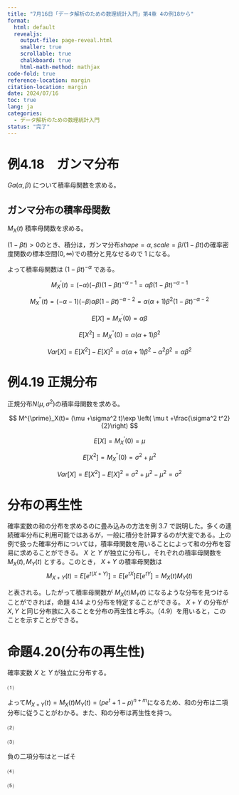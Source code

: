 ```yaml
---
title: "7月16日「データ解析のための数理統計入門」第4章 4の例18から"
format:
  html: default
  revealjs:
    output-file: page-reveal.html
    smaller: true
    scrollable: true
    chalkboard: true
    html-math-method: mathjax
code-fold: true
reference-location: margin
citation-location: margin
date: 2024/07/16
toc: true
lang: ja
categories:
  - データ解析のための数理統計入門
status: "完了"
---
```


# 例4.18　ガンマ分布

$Ga(\alpha, \beta)$ について積率母関数を求める。

## ガンマ分布の積率母関数
$M_X(t)$ 積率母関数を求める。

\begin{align}
M_X(t)=E[e^{tX}]&=\int^{\infty}_{-\infty} e^{tx} f(x) dx \\
&=\int^{\infty}_0 e^{tx} \frac{x^{\alpha-1} e^{-x/\beta}}{\Gamma(\alpha) \beta^{\alpha}} dx \\
&= \int^{\infty}_0  \frac{x^{\alpha-1} \exp\{-\frac{1-\beta t}{\beta}x\} }{\Gamma(\alpha) \beta^{\alpha}} dx \\
&= \int^{\infty}_0  \frac{x^{\alpha-1} \exp\{-\frac{1-\beta t}{\beta}x\} }{\Gamma(\alpha) (\frac{\beta}{1-\beta t})^{\alpha} (1-\beta t)^{\alpha}} dx \\
&=(1-\beta t)^{-\alpha} \int^{\infty}_0  \frac{x^{\alpha-1} \exp\{-\frac{1-\beta t}{\beta}x\} }{\Gamma(\alpha) (\frac{\beta}{1-\beta t})^{\alpha} } dx 
\end{align}

$(1-\beta t)>0$のとき、積分は，ガンマ分布$shape=\alpha, scale=\beta/(1-\beta t)$の確率密度関数の標本空間$(0,\infty)$での積分と見なせるので 1 になる。

よって積率母関数は $(1-\beta t)^{-\alpha}$ である。

::: {.extra-space3}

:::


$$
M^{\prime}_X(t)= (-\alpha)(-\beta)  (1-\beta t)^{-\alpha-1}=\alpha \beta  (1-\beta t)^{-\alpha-1}
$$

$$
M^{\prime \prime}_X(t)= (-\alpha-1)(-\beta) \alpha \beta  (1-\beta t)^{-\alpha-2}=\alpha (\alpha+1)\beta^2 (1-\beta t)^{-\alpha-2}
$$

::: {.extra-space3}

:::

$$
E[X]= M^{\prime}_X(0)=\alpha \beta
$$

$$
E[X^2]=M^{\prime \prime}_X(0)= \alpha (\alpha+1)\beta^2 
$$

$$
Var[X]=E[X^2]-E[X]^2= \alpha (\alpha+1)\beta^2 - \alpha^2 \beta^2= \alpha\beta^2
$$



# 例4.19 正規分布

正規分布$N(\mu, \sigma^2)$の積率母関数を求める。

\begin{align}
M_X(t)=E[e^{tX}]&=\int^{\infty}_{-\infty} e^{tx} f(x) dx \\
&=\int^{\infty}_{-\infty} e^{tx} \frac{1}{\sqrt{2\pi  }\sigma} \exp\left\{- \frac{(x-\mu)^2}{2\sigma^2}\right\} dx \\
&=\int^{\infty}_{-\infty} \frac{1}{\sqrt{2\pi  }\sigma} \exp\left\{tx- \frac{(x-\mu)^2}{2\sigma^2}\right\} dx \\
&=\int^{\infty}_{-\infty} \frac{1}{\sqrt{2\pi  }\sigma} \exp\left\{-\frac{x^2-2\mu x +\mu^2-2\sigma^2tx}{2\sigma^2}\right\} dx \\
&=\int^{\infty}_{-\infty} \frac{1}{\sqrt{2\pi  }\sigma } \exp\left\{-\frac{(x-(\mu+\sigma^2t))^2-2\mu\sigma^2t-\sigma^4t^2}{2\sigma^2}\right\} dx \\
&=\int^{\infty}_{-\infty} \frac{1}{\sqrt{2\pi  }\sigma} \exp\left\{-\frac{(x-(\mu+\sigma^2t))^2}{2\sigma^2} +\mu t +\frac{\sigma^2 t^2}{2}\right\} dx \\
&=\exp \left( \mu t +\frac{\sigma^2 t^2}{2}\right)\int^{\infty}_{-\infty} \frac{1}{\sqrt{2\pi  }\sigma} \exp\left\{-\frac{(x-(\mu+\sigma^2t))^2}{2\sigma^2} \right\} dx \\
&=\exp \left( \mu t +\frac{\sigma^2 t^2}{2}\right)
\end{align}

$$
M^{\prime}_X(t)=  (\mu +\sigma^2 t)\exp \left( \mu t +\frac{\sigma^2 t^2}{2}\right)
$$

\begin{align}
M^{\prime \prime}_X(t)&=  (\mu +\sigma^2 t)^{\prime} \exp \left( \mu t +\frac{\sigma^2 t^2}{2}\right)+(\mu +\sigma^2 t)\exp \left( \mu t +\frac{\sigma^2 t^2}{2}\right)^{\prime} \\
&=\sigma^2 \exp \left( \mu t +\frac{\sigma^2 t^2}{2}\right)+(\mu +\sigma^2 t)^2\exp \left( \mu t +\frac{\sigma^2 t^2}{2}\right)^{\prime} \\
&=(\sigma^2+(\mu +\sigma^2 t)^2)\exp \left( \mu t +\frac{\sigma^2 t^2}{2}\right)
\end{align}

$$
E[X]= M^{\prime}_X(0)=\mu
$$

$$
E[X^2]=M^{\prime \prime}_X(0)= \sigma^2+\mu^2
$$

$$
Var[X]=E[X^2]-E[X]^2= \sigma^2+\mu^2 - \mu^2= \sigma^2
$$

# 分布の再生性

確率変数の和の分布を求めるのに畳み込みの方法を例 3.7 で説明した。多くの連続確率分布に利用可能ではあるが，一般に積分を計算するのが大変である。上の例で扱った確率分布については，積率母関数を用いることによって和の分布を容易に求めることができる。 $X$ と $Y$ が独立に分布し，それぞれの積率母関数を $M_X(t), M_Y(t)$ とする。このとき， $X + Y$ の積率母関数は
$$
M_{X+Y}(t) = E[e^{t(X+Y)}] = E[e^{tX}]E[e^{tY}] = M_X(t) M_Y(t) \tag{4.9}
$$

と表される。したがって積率母関数が $M_X(t) M_Y(t)$ になるような分布を見つけることができれば，命題 4.14 より分布を特定することができる。 $X + Y$ の分布が $X, Y$ と同じ分布族に入ることを分布の再生性と呼ぶ。（4.9）を用いると，このことを示すことができる。

# 命題4.20(分布の再生性)　

確率変数 $X$ と $Y$ が独立に分布する。

\begin{align*}
(1) \quad & X \sim Bin(m, p), \quad Y \sim Bin(n, p) \implies X + Y \sim Bin(m+n, p) \\
(2) \quad & X \sim Po(\lambda_1), \quad Y \sim Po(\lambda_2) \implies X + Y \sim Po(\lambda_1 + \lambda_2) \\
(3) \quad & X \sim NBin(r_1, p), \quad Y \sim NBin(r_2, p) \implies X + Y \sim NBin(r_1 + r_2, p) \\
(4) \quad & X \sim \mathcal{N}(\mu_1, \sigma_1^2), \quad Y \sim \mathcal{N}(\mu_2, \sigma_2^2) \implies X + Y \sim \mathcal{N}(\mu_1 + \mu_2, \sigma_1^2 + \sigma_2^2) \\
(5) \quad & X \sim Ga(\alpha_1, \beta), \quad Y \sim Ga(\alpha_2, \beta) \implies X + Y \sim Ga(\alpha_1 + \alpha_2, \beta)
\end{align*}

⑴

\begin{align}
M_X(t)M_Y(t) &= (pe^t+1-p)^n(pe^t+1-p)^m \\
&=(pe^t+1-p)^{n+m}
\end{align}

よって$M_{X+Y}(t)=M_X(t)M_Y(t)=(pe^t+1-p)^{n+m}$になるため、和の分布は二項分布に従うことがわかる。また、和の分布は再生性を持つ。

⑵


\begin{align}
M_X(t)M_Y(t) &= \exp \left\{ \left( e^t - 1 \right) \lambda_1 \right\} \exp \left\{ \left( e^t - 1 \right) \lambda_2 \right\} \\
&= \exp \left\{ \left( e^t - 1 \right) (\lambda_1 + \lambda_2 )\right\} 
\end{align}

⑶

負の二項分布はとーばそ

⑷

\begin{align}
    M_X(t)M_Y(t) &= \exp\left( \mu_1 t + \frac{\sigma_1^2 t^2}{2} \right) \exp\left( \mu_2 t + \frac{\sigma_2^2 t^2}{2} \right) \\
    &= \exp\left\{ (\mu_1 + \mu_2) t + \frac{\sigma_1^2 + \sigma_2^2}{2} t^2 \right\}
\end{align}

⑸

\begin{align}
M_X(t)M_Y(t) &= (1-\beta t)^{-\alpha_1}(1-\beta t)^{-\alpha_2} \\
&=(1-\beta t)^{-(\alpha_1+\alpha_2)}
\end{align}




